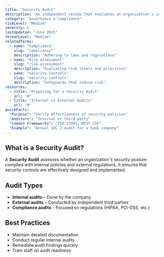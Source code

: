 ```yaml
---
title: "Security Audit"
description: "An independent review that evaluates an organization's information security policies, practices, and controls"
category: "Governance & Compliance"
riskLevel: "Medium"
severity: 6
lastUpdated: "June 2025"
threatLevel: "Medium"
relatedTerms:
  - name: "Compliance"
    slug: "compliance"
    description: "Adhering to laws and regulations"
  - name: "Risk Assessment"
    slug: "risk-assessment"
    description: "Evaluating risk levels and priorities"
  - name: "Security Controls"
    slug: "security-controls"
    description: "Safeguards that reduce risk"
resources:
  - title: "Preparing for a Security Audit"
    url: "#"
  - title: "Internal vs External Audits"
    url: "#"
quickFacts:
  "Purpose": "Verify effectiveness of security policies"
  "Auditors": "Internal or third-party"
  "Common Frameworks": "ISO 27001, NIST CSF"
  "Example": "Annual SOC 2 audit for a SaaS company"
---
```


## What is a Security Audit?

A **Security Audit** assesses whether an organization's security posture complies with internal policies and external regulations. It ensures that security controls are effectively designed and implemented.

## Audit Types

- **Internal audits** – Done by the company
- **External audits** – Conducted by independent third parties
- **Compliance audits** – Focused on regulations (HIPAA, PCI-DSS, etc.)

## Best Practices

- Maintain detailed documentation
- Conduct regular internal audits
- Remediate audit findings quickly
- Train staff on audit readiness
